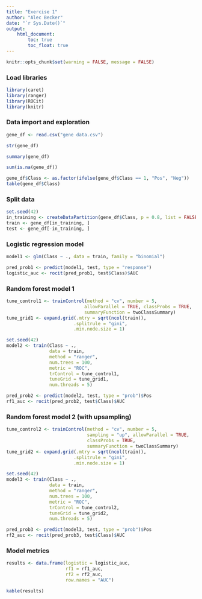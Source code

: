 ```yaml
---
title: "Exercise 1"
author: "Alec Becker"
date: "`r Sys.Date()`"
output: 
    html_document:
        toc: true
        toc_float: true
---
```


```r
knitr::opts_chunk$set(warning = FALSE, message = FALSE)
```

### Load libraries
```r
library(caret)
library(ranger)
library(ROCit)
library(knitr)
```

### Data import and exploration
```r
gene_df <- read.csv("gene data.csv")
```
```r
str(gene_df)
```
```r
summary(gene_df)
```
```r
sum(is.na(gene_df))
```
```r
gene_df$Class <- as.factor(ifelse(gene_df$Class == 1, "Pos", "Neg"))
table(gene_df$Class)
```

### Split data
```r
set.seed(42)
in_training <- createDataPartition(gene_df$Class, p = 0.8, list = FALSE)
train <- gene_df[in_training, ]
test <- gene_df[-in_training, ]
```

### Logistic regression model
```r
model1 <- glm(Class ~ ., data = train, family = "binomial")
```

```r
pred_prob1 <- predict(model1, test, type = "response")
logistic_auc <- rocit(pred_prob1, test$Class)$AUC
```

### Random forest model 1
```r
tune_control1 <- trainControl(method = "cv", number = 5,
                             allowParallel = TRUE, classProbs = TRUE,
                             summaryFunction = twoClassSummary)
tune_grid1 <- expand.grid(.mtry = sqrt(ncol(train)),
                         .splitrule = "gini",
                         .min.node.size = 1)

set.seed(42)
model2 <- train(Class ~ .,
                data = train,
                method = "ranger",
                num.trees = 100,
                metric = "ROC",
                trControl = tune_control1,
                tuneGrid = tune_grid1,
                num.threads = 5)
```

```r
pred_prob2 <- predict(model2, test, type = "prob")$Pos
rf1_auc <- rocit(pred_prob2, test$Class)$AUC
```

### Random forest model 2 (with upsampling)
```r
tune_control2 <- trainControl(method = "cv", number = 5,
                              sampling = "up", allowParallel = TRUE,
                              classProbs = TRUE,
                              summaryFunction = twoClassSummary)
tune_grid2 <- expand.grid(.mtry = sqrt(ncol(train)),
                         .splitrule = "gini",
                         .min.node.size = 1)

set.seed(42)
model3 <- train(Class ~ .,
                data = train,
                method = "ranger",
                num.trees = 100,
                metric = "ROC",
                trControl = tune_control2,
                tuneGrid = tune_grid2,
                num.threads = 5)
```

```r
pred_prob3 <- predict(model3, test, type = "prob")$Pos
rf2_auc <- rocit(pred_prob3, test$Class)$AUC
```

### Model metrics
```r
results <- data.frame(logistic = logistic_auc,
                      rf1 = rf1_auc,
                      rf2 = rf2_auc,
                      row.names = "AUC")

kable(results)
```